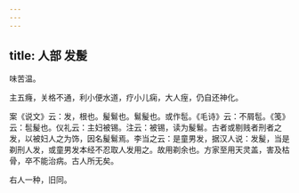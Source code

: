 ```yaml
---
---
---
```

title: 人部 发髲
---



味苦温。

主五癃，关格不通，利小便水道，疗小儿痫，大人痓，仍自还神化。

案《说文》云：发，根也。髲鬄也。鬄髲也。或作髢。《毛诗》云：不屑髢。《笺》云：髢髲也。仪礼云：主妇被锡。注云：被锡，读为髲鬄。古者或剔贱者刑者之发，以被妇人之为饰，因名髲鬄焉。李当之云：是童男发，据汉人说：发髲，当是剃刑人发，或童男发本经不忍取人发用之。故用剃余也。方家至用天灵盖，害及枯骨，卒不能治病。古人所无矣。

右人一种，旧同。